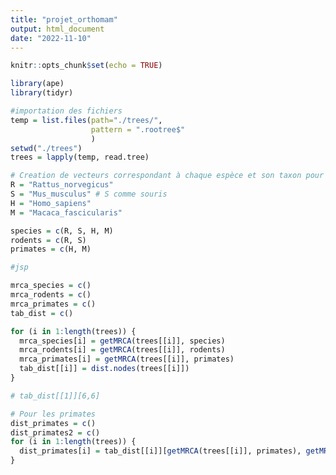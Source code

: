 ```yaml
---
title: "projet_orthomam"
output: html_document
date: "2022-11-10"
---
```


```r
knitr::opts_chunk$set(echo = TRUE)
```

```r
library(ape)
library(tidyr)

#importation des fichiers
temp = list.files(path="./trees/",
                  pattern = ".rootree$"
                  )
setwd("./trees")
trees = lapply(temp, read.tree)

# Creation de vecteurs correspondant à chaque espèce et son taxon pour réduire la verbosité
R = "Rattus_norvegicus"
S = "Mus_musculus" # S comme souris
H = "Homo_sapiens"
M = "Macaca_fascicularis"

species = c(R, S, H, M)
rodents = c(R, S)
primates = c(H, M)
```


```r
#jsp

mrca_species = c()
mrca_rodents = c()
mrca_primates = c()
tab_dist = c()

for (i in 1:length(trees)) {
  mrca_species[i] = getMRCA(trees[[i]], species)
  mrca_rodents[i] = getMRCA(trees[[i]], rodents)
  mrca_primates[i] = getMRCA(trees[[i]], primates)
  tab_dist[[i]] = dist.nodes(trees[[i]])
}

# tab_dist[[1]][6,6]

# Pour les primates
dist_primates = c()
dist_primates2 = c()
for (i in 1:length(trees)) {
  dist_primates[i] = tab_dist[[i]][getMRCA(trees[[i]], primates), getMRCA(trees[[1]], c(H,H))]
}
```

